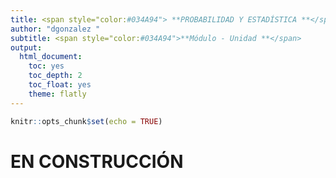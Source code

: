 ```yaml
---
title: <span style="color:#034A94"> **PROBABILIDAD Y ESTADÍSTICA **</span>  
author: "dgonzalez "
subtitle: <span style="color:#034A94">**Módulo - Unidad **</span> 
output:
  html_document:
    toc: yes
    toc_depth: 2
    toc_float: yes
    theme: flatly
---
```


```r
knitr::opts_chunk$set(echo = TRUE)
```

# **EN CONSTRUCCIÓN**